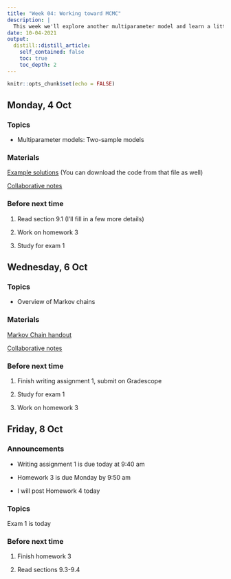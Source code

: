 ```yaml
---
title: "Week 04: Working toward MCMC"
description: |
  This week we'll explore another multiparameter model and learn a little bit of background about Markov chains so that we can delve into MCMC soon. Exam 1 is Friday.
date: 10-04-2021
output:
  distill::distill_article:
    self_contained: false
    toc: true
    toc_depth: 2
---
```



```r
knitr::opts_chunk$set(echo = FALSE)
```

## Monday, 4 Oct

### Topics

- Multiparameter models: Two-sample models

### Materials

[Example solutions](https://aloy.github.io/stat340-notes-fa21/09H-solution-comparisons.html) (You can download the code from that file as well)

[Collaborative notes](https://docs.google.com/document/d/14hZxwYyT4rVMfYwsKGqsOIkzppKmUGmw6dFTDOv1Cj8/edit?usp=sharing)

### Before next time

1. Read section 9.1 (I'll fill in a few more details)

1. Work on homework 3

1. Study for exam 1



## Wednesday, 6 Oct

### Topics

- Overview of Markov chains

### Materials

[Markov Chain handout](https://aloy.github.io/stat340-notes-fa21/10H-markov_chains.pdf)

[Collaborative notes](https://docs.google.com/document/d/1gNr9v2bob-ADcpyRnLVbdlLQmol8lEwRYpD31j7rG90/edit?usp=sharing)




### Before next time

1. Finish writing assignment 1, submit on Gradescope

1. Study for exam 1

1. Work on homework 3



## Friday, 8 Oct

### Announcements

- Writing assignment 1 is due today at 9:40 am

- Homework 3 is due Monday by 9:50 am

- I will post Homework 4 today

### Topics

Exam 1 is today


### Before next time

1. Finish homework 3

1. Read sections 9.3-9.4






